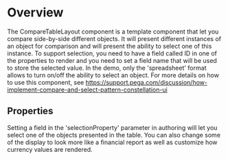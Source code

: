 
<Meta of={DemoStories} />

# Overview

The CompareTableLayout component is a template component that let you compare side-by-side different objects. It will present different instances of an object for comparison and will present the ability to select one of this instance.
To support selection, you need to have a field called ID in one of the properties to render and you need to set a field name that will be used to store the selected value. In the demo, only the 'spreadsheet' format allows to turn on/off the ability to select an object.
For more details on how to use this component, see https://support.pega.com/discussion/how-implement-compare-and-select-pattern-constellation-ui

<Primary />

## Properties

Setting a field in the 'selectionProperty' parameter in authoring will let you select one of the objects presented in the table.
You can also change some of the display to look more like a financial report as well as customize how currency values are rendered.

<Controls />
